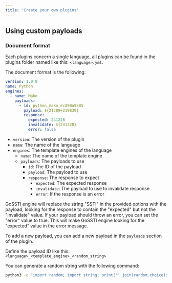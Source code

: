 ```yaml
---
title: 'Create your own plugins'
---
```


## Using custom payloads

### Document format

Each plugins concern a single language, all plugins can be found in the plugins folder named like this: `<language>.yml`.

The document format is the following:

```yaml
version: 1.0.0
name: Python
engines:
  - name: Mako
    payloads:
      - id: python_mako_ecA9Ba9885
        payload: ${21389+219839}
        response:
          expected: 241228
          invalidate: ${241228}
          error: false
```

- `version`: The version of the plugin
- `name`: The name of the language
- `engines`: The template engines of the language
  - `name`: The name of the template engine
  - `payloads`: The payloads to use
    - `id`: The ID of the payload
    - `payload`: The payload to use
    - `response`: The response to expect
      - `expected`: The expected response
      - `invalidate`: The payload to use to invalidate response
      - `error`: If the response is an error

GoSSTI engine will replace the string "SSTI" in the provided options with the payload, looking for the response to contain the "expected" but not the "invalidate" value.
If your payload should throw an error, you can set the "error" value to true. This will make GoSSTI engine looking for the "expected" value in the error message.

To add a new payload, you can add a new payload in the `payloads` section of the plugin.

Define the payload ID like this: `<language>_<template_engine>_<random_string>`

You can generate a random string with the following command:

```bash
python3 -c "import random; import string; print(''.join(random.choice(string.hexdigits) for i in range(10)))"
```
